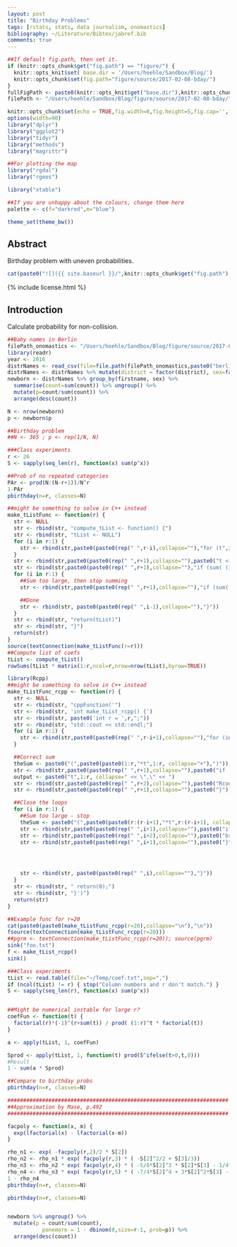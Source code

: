 ```yaml
---
layout: post
title: "Birthday Problems"
tags: [rstats, stats, data journalism, onomastics]
bibliography: ~/Literature/Bibtex/jabref.bib
comments: true
---
```


```r
##If default fig.path, then set it.
if (knitr::opts_chunk$get("fig.path") == "figure/") {
  knitr::opts_knit$set( base.dir = '/Users/hoehle/Sandbox/Blog/')
  knitr::opts_chunk$set(fig.path="figure/source/2017-02-08-bday/")
}
fullFigPath <- paste0(knitr::opts_knit$get("base.dir"),knitr::opts_chunk$get("fig.path"))
filePath <- "/Users/hoehle/Sandbox/Blog/figure/source/2017-02-08-bday/"

knitr::opts_chunk$set(echo = TRUE,fig.width=8,fig.height=5,fig.cap='',fig.align='center') # autodep=TRUE
options(width=90)
library("dplyr")
library("ggplot2")
library("tidyr")
library("methods")
library("magrittr")

##For plotting the map
library("rgdal")
library("rgeos")

library("xtable")

##If you are unhappy about the colours, change them here
palette <- c(f="darkred",m="blue")

theme_set(theme_bw())
```

## Abstract

Birthday problem with uneven probabilities.

<center>
```r
cat(paste0("![]({{ site.baseurl }}/",knitr::opts_chunk$get("fig.path"),"WORDMAPCLOUD-1.png"),")")
```
</center>

{% include license.html %}

## Introduction

Calculate probability for non-collision.

```r
##Baby names in Berlin
filePath_onomastics <- "/Users/hoehle/Sandbox/Blog/figure/source/2017-02-06-onomastics/"
library(readr)
year <- 2016
distrNames <- read_csv(file=file.path(filePath_onomastics,paste0("berlin-firstnames-",year,".csv"))) %>% select(-strata)
distrNames <- distrNames %>% mutate(district = factor(district), sex=factor(sex))
newborn <- distrNames %>% group_by(firstname, sex) %>%
  summarise(count=sum(count)) %>% ungroup() %>%
  mutate(p=count/sum(count)) %>%
  arrange(desc(count))

N <- nrow(newborn)
p <- newborn$p

##Birthday problem
##N <- 365 ; p <- rep(1/N, N)

###Class experiments
r <- 26
S <- sapply(seq_len(r), function(x) sum(p^x))

##Prob of no repeated categories
PAr <- prod(N:(N-r+1))/N^r
1-PAr
pbirthday(n=r, classes=N)

##might be something to solve in C++ instead
make_tListFunc <- function(r) {
  str <- NULL
  str <- rbind(str, "compute_tList <- function() {")
  str <- rbind(str, "tList <- NULL")
  for (i in r:1) {
    str <- rbind(str,paste0(paste0(rep(" ",r-i),collapse=""),"for (t",i," in 0:floor(r/",i,")) {"))
  }
  str <- rbind(str,paste0(paste0(rep(" ",r+1),collapse=""),paste0("t <- c(",paste0("t",1:r,collapse=","),")")))
  str <- rbind(str,paste0(paste0(rep(" ",r+1),collapse=""),"if (sum( (1:r)*t) == r) tList <- rbind(tList, t)"))
  for (i in r:1) {
    ##Sum too large, then stop summing
    str <- rbind(str,paste0(paste0(rep(" ",r+1),collapse=""),"if (sum( (r:(r-",i,"+1)*t[r:(r-",i,"+1)])) > r) break;"))

    ##Done
    str <- rbind(str, paste0(paste0(rep(" ",i-1),collapse=""),"}"))
  }
  str <- rbind(str, "return(tList)")
  str <- rbind(str, "}")
  return(str)
}
source(textConnection(make_tListFunc(r=r)))
##Compute list of coefs
tList <- compute_tList()
rowSums(tList * matrix(1:r,ncol=r,nrow=nrow(tList),byrow=TRUE))

library(Rcpp)
##might be something to solve in C++ instead
make_tListFunc_rcpp <- function(r) {
  str <- NULL
  str <- rbind(str, "cppFunction('")
  str <- rbind(str, 'int make_tList_rcpp() {')
  str <- rbind(str, paste0('int r = ',r,";"))
  str <- rbind(str, "std::cout << std::endl;")
  for (i in r:1) {
    str <- rbind(str,paste0(paste0(rep(" ",r-i+1),collapse=""),"for (int t",i,"=0; t",i," <= floor(r/",i,"); t",i,"++) {"))
  }

  ##Correct sum
  theSum <- paste0("(",paste0(paste0(1:r,"*t",1:r, collapse="+"),")"))
  str <- rbind(str,paste0(paste0(rep(" ",r+1),collapse=""),paste0("if (",theSum," == r) {")))
  output <- paste0("t",1:r, collapse=" << \",\" << ")
  str <- rbind(str,paste0(paste0(rep(" ",r+2),collapse=""),paste0("Rcout << ",output," << std::endl;")))
  str <- rbind(str,paste0(paste0(rep(" ",r+1),collapse=""),paste0("}")))

  ##Close the loops
  for (i in r:1) {
    ##Sum too large - stop
    theSum <- paste0("(",paste0(paste0(r:(r-i+1),"*t",r:(r-i+1), collapse="+"),")"))
    str <- rbind(str,paste0(paste0(rep(" ",i+1),collapse=""),paste0("if (",theSum," > r) {")))
    str <- rbind(str,paste0(paste0(rep(" ",i+2),collapse=""),paste0("break;")))
    str <- rbind(str,paste0(paste0(rep(" ",i+1),collapse=""),paste0("}")))




    str <- rbind(str, paste0(paste0(rep(" ",i),collapse=""),"}"))
  }
  str <- rbind(str, " return(0);")
  str <- rbind(str, "}')")
  return(str)
}

##Example func for r=20
cat(paste0(paste0(make_tListFunc_rcpp(r=20),collapse="\n"),"\n"))
fsource(textConnection(make_tListFunc_rcpp(r=20)))
##pgrm <- textConnection(make_tListFunc_rcpp(r=20)); source(pgrm)
sink("foo.txt")
f <- make_tList_rcpp()
sink()

###Class experiments
tList <- read.table(file="~/Temp/coef.txt",sep=",")
if (ncol(tList) != r) { stop("Column numbers and r don't match.") }
S <- sapply(seq_len(r), function(x) sum(p^x))


##Might be numerical instable for large r?
coefFun <- function(t) {
  factorial(r)*(-1)^(r+sum(t)) / prod( (1:r)^t * factorial(t))
}

a <- apply(tList, 1, coefFun)

Sprod <- apply(tList, 1, function(t) prod(S^ifelse(t>0,t,0)))
#Result
1 - sum(a * Sprod)

##Compare to birthday probs
pbirthday(n=r, classes=N)

######################################################################
##Approximation by Mase, p.492
######################################################################

facpoly <- function(x, m) {
  exp(lfactorial(x) - lfactorial(x-m))
}

rho_n1 <- exp( -facpoly(r,2)/2 * S[2])
rho_n2 <- rho_n1 * exp( facpoly(r,3) * ( -S[2]^2/2 + S[3]/3))
rho_n3 <- rho_n2 * exp( facpoly(r,4) * ( -5/6*S[2]^3 * S[2]*S[3] - 1/4*S[4]))
rho_n4 <- rho_n3 * exp( facpoly(r,5) * ( -7/4*S[2]^4 + 3*S[2]^2*S[3] - S[2]*S[4] + 1/5*S[5] - 1/2*S[3]^2))
1 - rho_n4
pbirthday(n=r, classes=N)

pbirthday(n=r, classes=N)


newborn %>% ungroup() %>%
  mutate(p = count/sum(count),
           ponemore = 1 - dbinom(0,size=r-1, prob=p)) %>%
  arrange(desc(count))
```


